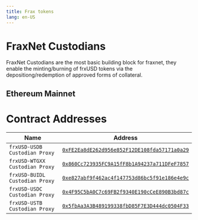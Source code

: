 ```yaml
---
title: Frax tokens
lang: en-US
---
```



# FraxNet Custodians

FraxNet Custodians are the most basic building block for fraxnet, they enable the minting/burning of frxUSD tokens via the depositiong/redemption of approved forms of collateral.

## Ethereum Mainnet

# Contract Addresses

| Name                           | Address                                                                                                                 |
| ------------------------------ | ----------------------------------------------------------------------------------------------------------------------- |
| `frxUSD-USDB Custodian Proxy`  | [`0xFE2Ea8dE262d956e852F12DE108fda57171a0a29`](https://etherscan.io/address/0xFE2Ea8dE262d956e852F12DE108fda57171a0a29) |
| `frxUSD-WTGXX Custodian Proxy` | [`0x860Cc723935FC9A15fF8b1A94237a711DFeF7857`](https://etherscan.io/address/0x860Cc723935FC9A15fF8b1A94237a711DFeF7857) |
| `frxUSD-BUIDL Custodian Proxy` | [`0xe827abf9f462ac4f147753d86bc5f91e186e4e9c`](https://etherscan.io/address/0xe827abf9f462ac4f147753d86bc5f91e186e4e9c) |
| `frxUSD-USDC Custodian Proxy`  | [`0x4F95C5bA0C7c69FB2f9340E190cCeE890B3bd87c`](https://etherscan.io/address/0x4F95C5bA0C7c69FB2f9340E190cCeE890B3bd87c) |
| `frxUSD-USTB Custodian Proxy`  | [`0x5fbAa3A3B489199338fbD85F7E3D444dc0504F33`](https://etherscan.io/address/0x5fbAa3A3B489199338fbD85F7E3D444dc0504F33) |
